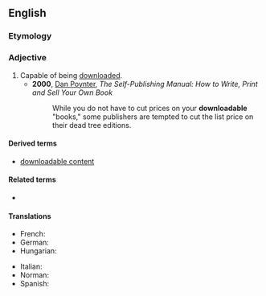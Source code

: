 ==English==

===Etymology===
{{suffix|en|download|able}}

===Adjective===
{{en-adj|-}}

# Capable of being [[download]]ed.
#* '''2000''', [[w:Dan Poynter|Dan Poynter]], ''The Self-Publishing Manual: How to Write, Print and Sell Your Own Book''
#*: While you do not have to cut prices on your '''downloadable''' "books," some publishers are tempted to cut the list price on their dead tree editions.

====Derived terms====
* [[downloadable content]]
====Related terms====
* {{l|en|downloadability}}

====Translations====
{{trans-top|capable of being downloaded}}
* French: {{t+|fr|téléchargeable}}
* German: {{t|de|downloadbar}}
* Hungarian: {{t|hu|letölthető}}
{{trans-mid}}
* Italian: {{t|it|scaricabile}}
* Norman: {{t|nrf|dêchèrgeabl'ye}}
* Spanish: {{t|es|descargable}}
{{trans-bottom}}